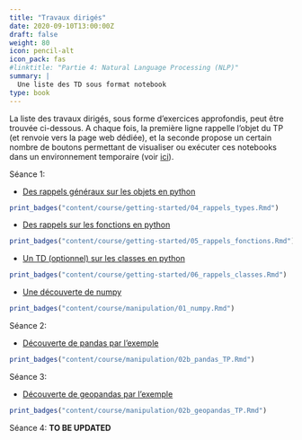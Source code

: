 ```yaml
---
title: "Travaux dirigés"
date: 2020-09-10T13:00:00Z
draft: false
weight: 80
icon: pencil-alt
icon_pack: fas
#linktitle: "Partie 4: Natural Language Processing (NLP)"
summary: |
  Une liste des TD sous format notebook
type: book
---
```


La liste des travaux dirigés, sous forme d'exercices approfondis, peut être
trouvée ci-dessous. A chaque fois, la première ligne rappelle l'objet du TP 
(et renvoie vers la page web dédiée),
et la seconde propose un certain nombre de boutons permettant de visualiser
ou exécuter ces notebooks dans un environnement
temporaire (voir [ici](#configuration)).

Séance 1:

* [Des rappels généraux sur les objets en python](#rappels2A)
```r
print_badges("content/course/getting-started/04_rappels_types.Rmd")
```

* [Des rappels sur les fonctions en python](#rappelsfonctions)
```r
print_badges("content/course/getting-started/05_rappels_fonctions.Rmd")
```


* [Un TD (optionnel) sur les classes en python](#rappelsclasses)
```r
print_badges("content/course/getting-started/06_rappels_classes.Rmd")
```

* [Une découverte de numpy](#numpy)
```r
print_badges("content/course/manipulation/01_numpy.Rmd")
```


Séance 2:

* [Découverte de pandas par l'exemple](#pandasTP)
```r
print_badges("content/course/manipulation/02b_pandas_TP.Rmd")
```


Séance 3: 

* [Découverte de geopandas par l'exemple](#geopandasTP)
```r
print_badges("content/course/manipulation/02b_geopandas_TP.Rmd")
```

Séance 4: **TO BE UPDATED**
